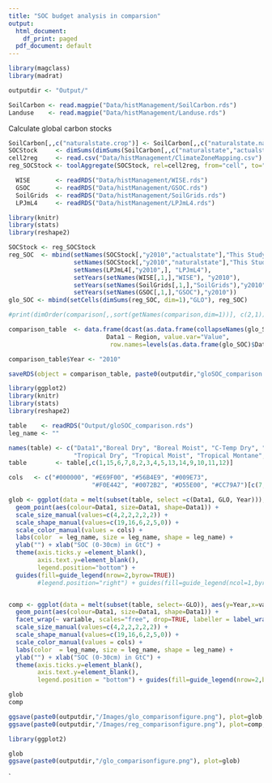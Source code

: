 ```yaml
---
title: "SOC budget analysis in comparsion"
output:
  html_document:
    df_print: paged
  pdf_document: default
---
```


```r
library(magclass)
library(madrat)

outputdir <- "Output/"

SoilCarbon <- read.magpie("Data/histManagement/SoilCarbon.rds")
Landuse    <- read.magpie("Data/histManagement/Landuse.rds")

```


Calculate global carbon stocks

```r

SoilCarbon[,,c("naturalstate.crop")] <- SoilCarbon[,,c("naturalstate.natveg")]
SOCStock     <- dimSums(dimSums(SoilCarbon[,,c("naturalstate","actualstate")], dim=3.3)* Landuse, dim=3.2)
cell2reg     <- read.csv("Data/histManagement/ClimateZoneMapping.csv")
reg_SOCStock <- toolAggregate(SOCStock, rel=cell2reg, from="cell", to="IPCC")
```


```r

  WISE       <- readRDS("Data/histManagement/WISE.rds")
  GSOC       <- readRDS("Data/histManagement/GSOC.rds")
  SoilGrids  <- readRDS("Data/histManagement/SoilGrids.rds")
  LPJmL4     <- readRDS("Data/histManagement/LPJmL4.rds")

library(knitr)
library(stats)
library(reshape2)

SOCStock <- reg_SOCStock
reg_SOC  <- mbind(setNames(SOCStock[,"y2010","actualstate"],"This Study"),
                  setNames(SOCStock[,"y2010","naturalstate"],"This Study (PNV)"),
                  setNames(LPJmL4[,"y2010",], "LPJmL4"),
                  setYears(setNames(WISE[,1,],"WISE"), "y2010"),
                  setYears(setNames(SoilGrids[,1,],"SoilGrids"),"y2010"),
                  setYears(setNames(GSOC[,1,],"GSOC"),"y2010"))
glo_SOC <- mbind(setCells(dimSums(reg_SOC, dim=1),"GLO"), reg_SOC)

#print(dimOrder(comparison[,,sort(getNames(comparison,dim=1))], c(2,1)))

comparison_table  <- data.frame(dcast(as.data.frame(collapseNames(glo_SOC/1000)), 
                           Data1 ~ Region, value.var="Value", 
                            row.names=levels(as.data.frame(glo_SOC)$Data1)))

comparison_table$Year <- "2010"

saveRDS(object = comparison_table, paste0(outputdir,"gloSOC_comparison.rds"))


```


```r
library(ggplot2)
library(knitr)
library(stats)
library(reshape2)

table    <- readRDS("Output/gloSOC_comparison.rds")
leg_name <- ""

names(table) <- c("Data1","Boreal Dry", "Boreal Moist", "C-Temp Dry", "C-Temp Moist","GLO","Polar Dry", "Polar Moist",
                  "Tropical Dry", "Tropical Moist", "Tropical Montane", "Tropical Wet", "W-Temp Dry", "W-Temp Moist", "Year")
table        <- table[,c(1,15,6,7,8,2,3,4,5,13,14,9,10,11,12)]

cols   <- c("#000000", "#E69F00", "#56B4E9", "#009E73", 
                       "#F0E442", "#0072B2", "#D55E00", "#CC79A7")[c(7,3,1,4,6,8)]

glob <- ggplot(data = melt(subset(table, select =c(Data1, GLO, Year))), aes(y=Year,x=value, group=Data1)) + 
  geom_point(aes(colour=Data1, size=Data1, shape=Data1)) + 
  scale_size_manual(values=c(4,2,2,2,2,2)) + 
  scale_shape_manual(values=c(19,16,6,2,5,0)) +
  scale_color_manual(values = cols) +
  labs(color  = leg_name, size = leg_name, shape = leg_name) +
  ylab("") + xlab("SOC (0-30cm) in GtC") +
  theme(axis.ticks.y =element_blank(),
        axis.text.y=element_blank(), 
        legend.position="bottom") + 
  guides(fill=guide_legend(nrow=2,byrow=TRUE))
        #legend.position="right") + guides(fill=guide_legend(ncol=1,byrow=TRUE))


comp <- ggplot(data = melt(subset(table, select=-GLO)), aes(y=Year,x=value, group=Data1)) + 
  geom_point(aes(colour=Data1, size=Data1, shape=Data1)) + 
  facet_wrap(~ variable, scales="free", drop=TRUE, labeller = label_wrap_gen(width=18)) + 
  scale_size_manual(values=c(4,2,2,2,2,2)) + 
  scale_shape_manual(values=c(19,16,6,2,5,0)) +
  scale_color_manual(values = cols) +
  labs(color  = leg_name, size = leg_name, shape = leg_name) +
  ylab("") + xlab("SOC (0-30cm) in GtC") +
  theme(axis.ticks.y=element_blank(),
        axis.text.y=element_blank(),
        legend.position = "bottom") + guides(fill=guide_legend(nrow=2,byrow=TRUE))

glob
comp

ggsave(paste0(outputdir,"/Images/glo_comparisonfigure.png"), plot=glob, height=4, width=10, units="cm", dpi = 300)
ggsave(paste0(outputdir,"/Images/reg_comparisonfigure.png"), plot=comp, height=9, width=15, units="cm", dpi = 300)

```


```r
library(ggplot2)

glob
ggsave(paste0(outputdir,"/glo_comparisonfigure.png"), plot=glob)
```
`